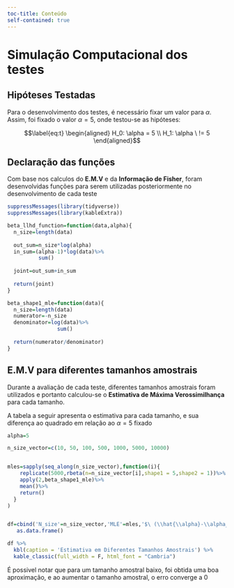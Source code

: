 ```yaml
--- 
toc-title: Conteúdo
self-contained: true
---
```



# Simulação Computacional dos testes


## Hipóteses Testadas

Para o desenvolvimento dos testes, é necessário fixar um valor para $\alpha$. Assim, foi fixado o valor $\alpha=5$, onde testou-se as hipóteses:

$$\label{eq:t}
  \begin{aligned}
    H_0: \alpha = 5 \\        
    H_1: \alpha \ != 5
  \end{aligned}$$




## Declaração das funções

Com base nos calculos do **E.M.V** e da **Informação de Fisher**, foram desenvolvidas funções para serem utilizadas posteriormente no desenvolvimento de cada teste


```r
suppressMessages(library(tidyverse))
suppressMessages(library(kableExtra))

```



```r
beta_llhd_function=function(data,alpha){
  n_size=length(data)
  
  out_sum=n_size*log(alpha)
  in_sum=(alpha-1)*log(data)%>%
          sum()
  
  joint=out_sum+in_sum
  
  return(joint)
}

```


```r
beta_shape1_mle=function(data){
  n_size=length(data)
  numerator=-n_size
  denominator=log(data)%>%
                sum()
  
  return(numerator/denominator)
}

```


## E.M.V para diferentes tamanhos amostrais

Durante a avaliação de cada teste, diferentes tamanhos amostrais foram utilizados e portanto calculou-se o **Estimativa de Máxima Verossimilhança** para cada tamanho. 

A tabela a seguir apresenta o estimativa para cada tamanho, e sua diferença ao quadrado em relação ao $\alpha=5$ fixado


```r
alpha=5
```

```r
n_size_vector=c(10, 50, 100, 500, 1000, 5000, 10000)


mles=sapply(seq_along(n_size_vector),function(i){
    replicate(5000,rbeta(n=n_size_vector[i],shape1 = 5,shape2 = 1))%>%
    apply(2,beta_shape1_mle)%>%
    mean()%>%
    return()
  }
)


df=cbind('N_size'=n_size_vector,'MLE'=mles,'$\ (\\hat{\\alpha}-\\alpha_0)^2$'=(mles-5)^2)%>%
   as.data.frame()

df %>%
  kbl(caption = 'Estimativa em Diferentes Tamanhos Amostrais') %>%
  kable_classic(full_width = F, html_font = "Cambria")
```


É possivel notar que para um tamanho amostral baixo, foi obtida uma boa aproximação, e ao aumentar o tamanho amostral, o erro converge a $0$ 

